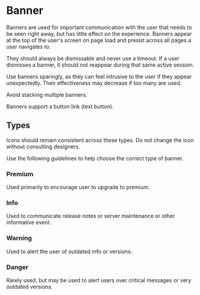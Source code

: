 
<Meta title="Common/Banner" />

# Banner

Banners are used for important communication with the user that needs to be seen right away, but has little effect on the experience. Banners appear at the top of the user's screen on page load and presist across all pages a user navigates to.

They should always be dismissable and never use a timeout. If a user dismisses a banner, it should not reappear during that same active session.

Use banners sparingly, as they can feel intrusive to the user if they appear unexpectedly. Their effectiveness may decrease if too many are used.

Avoid stacking multiple banners.

Banners support a button link (text button).

## Types

Icons should remain consistent across these types. Do not change the icon without consulting designers.

Use the following guidelines to help choose the correct type of banner.

### Premium

<Story id="component-library-banner--premium" />

Used primarily to encourage user to upgrade to premium.

### Info

<Story id="component-library-banner--info" />

Used to communicate release notes or server maintenance or other informative event.

### Warning

<Story id="component-library-banner--warning" />

Used to alert the user of outdated info or versions.

### Danger

<Story id="component-library-banner--danger" />

Rarely used, but may be used to alert users over critical messages or very outdated versions.
